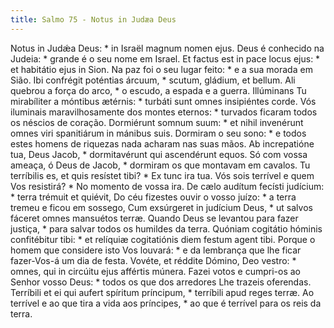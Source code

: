 ```yaml
---
title: Salmo 75 - Notus in Judæa Deus
---
```


<div class="grid grid-cols-2 gap-5">
  <span class="col-6 dropcaps text-justify">
    Notus in Judǽa Deus: * in Israël magnum nomen ejus.
  </span>
  <span class="col-6 dropcaps text-justify">
    Deus é conhecido na Judeia: * grande é o seu nome em Israel.
  </span>
  <span class="col-6 text-justify">
    Et factus est in pace locus ejus: * et habitátio ejus in Sion.
  </span>
  <span class="col-6 text-justify">
    Na paz foi o seu lugar feito: * e a sua morada em Sião.
  </span>
  <span class="col-6 text-justify">
    Ibi confrégit poténtias árcuum, * scutum, gládium, et bellum.
  </span>
  <span class="col-6 text-justify">
    Ali quebrou a força do arco, * o escudo, a espada e a guerra.
  </span>
  <span class="col-6 text-justify">
    Illúminans Tu mirabíliter a móntibus ætérnis: * turbáti sunt omnes
    insipiéntes corde.
  </span>
  <span class="col-6 text-justify">
    Vós iluminais maravilhosamente dos montes eternos: * turvados ficaram todos
    os néscios de coração.
  </span>
  <span class="col-6 text-justify">
    Dormiérunt somnum suum: * et nihil invenérunt omnes viri spanitiárum in
    mánibus suis.
  </span>
  <span class="col-6 text-justify">
    Dormiram o seu sono: * e todos estes homens de riquezas nada acharam nas
    suas mãos.
  </span>
  <span class="col-6 text-justify">
    Ab increpatióne tua, Deus Jacob, * dormitavérunt qui ascendérunt equos.
  </span>
  <span class="col-6 text-justify">
    Só com vossa ameaça, ó Deus de Jacob, * dormiram os que montavam em cavalos.
  </span>
  <span class="col-6 text-justify">
    Tu terríbilis es, et quis resístet tibi? * Ex tunc ira tua.
  </span>
  <span class="col-6 text-justify">
    Vós sois terrível e quem Vos resistirá? * No momento de vossa ira.
  </span>
  <span class="col-6 text-justify">
    De cælo audítum fecísti judícium: * terra trémuit et quiévit,
  </span>
  <span class="col-6 text-justify">
    Do céu fizestes ouvir o vosso juízo: * a terra tremeu e ficou em sossego,
  </span>
  <span class="col-6 text-justify">
    Cum exsúrgeret in judícium Deus, * ut salvos fáceret omnes mansuétos terræ.
  </span>
  <span class="col-6 text-justify">
    Quando Deus se levantou para fazer justiça, * para salvar todos os humildes
    da terra.
  </span>
  <span class="col-6 text-justify">
    Quóniam cogitátio hóminis confitébitur tibi: * et relíquiæ cogitatiónis diem
    festum agent tibi.
  </span>
  <span class="col-6 text-justify">
    Porque o homem que considere isto Vos louvará: * e da lembrança que lhe
    ficar fazer-Vos-á um dia de festa.
  </span>
  <span class="col-6 text-justify">
    Vovéte, et réddite Dómino, Deo vestro: * omnes, qui in circúitu ejus
    affértis múnera.
  </span>
  <span class="col-6 text-justify">
    Fazei votos e cumpri-os ao Senhor vosso Deus: * todos os que dos arredores
    Lhe trazeis oferendas.
  </span>
  <span class="col-6 text-justify">
    Terríbili et ei qui aufert spíritum príncipum, * terríbili apud reges terræ.
  </span>
  <span class="col-6 text-justify">
    Ao terrível e ao que tira a vida aos príncipes, * ao que é terrível para os
    reis da terra.
  </span>
</div>
